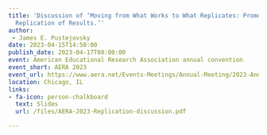 ```yaml
---
title: 'Discussion of ‘Moving from What Works to What Replicates: Promoting the Systematic
  Replication of Results.’'
author: 
 - James E. Pustejovsky
date: 2023-04-15T14:50:00
publish_date: 2023-04-17T08:00:00
event: American Educational Research Association annual convention
event_short: AERA 2023
event_url: https://www.aera.net/Events-Meetings/Annual-Meeting/2023-Annual-Meeting
location: Chicago, IL
links:
- fa-icon: person-chalkboard
  text: Slides
  url: /files/AERA-2023-Replication-discussion.pdf

---
```




